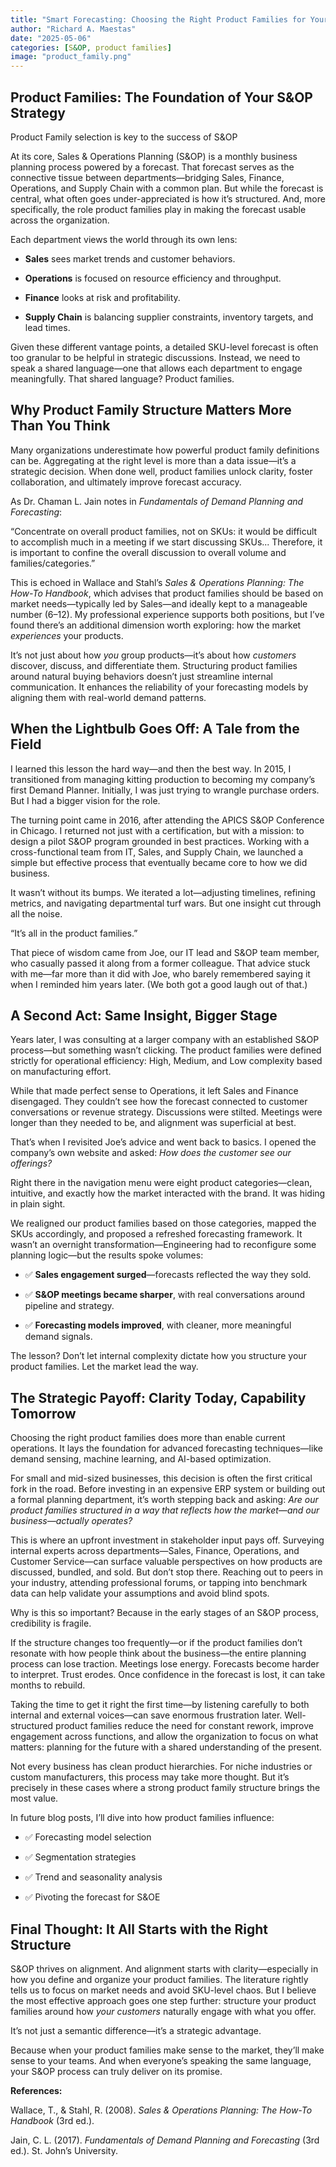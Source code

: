 ```yaml
---
title: "Smart Forecasting: Choosing the Right Product Families for Your S&OP Strategy"
author: "Richard A. Maestas"
date: "2025-05-06"
categories: [S&OP, product families]
image: "product_family.png"
---
```


## **Product Families: The Foundation of Your S&OP Strategy**

Product Family selection is key to the success of S&OP

At its core, Sales & Operations Planning (S&OP) is a monthly business planning process powered by a forecast. That forecast serves as the connective tissue between departments---bridging Sales, Finance, Operations, and Supply Chain with a common plan. But while the forecast is central, what often goes under-appreciated is how it's structured. And, more specifically, the role product families play in making the forecast usable across the organization.

Each department views the world through its own lens:

-   **Sales** sees market trends and customer behaviors.

-   **Operations** is focused on resource efficiency and throughput.

-   **Finance** looks at risk and profitability.

-   **Supply Chain** is balancing supplier constraints, inventory targets, and lead times.

Given these different vantage points, a detailed SKU-level forecast is often too granular to be helpful in strategic discussions. Instead, we need to speak a shared language---one that allows each department to engage meaningfully. That shared language? Product families.

## **Why Product Family Structure Matters More Than You Think**

Many organizations underestimate how powerful product family definitions can be. Aggregating at the right level is more than a data issue---it's a strategic decision. When done well, product families unlock clarity, foster collaboration, and ultimately improve forecast accuracy.

As Dr. Chaman L. Jain notes in *Fundamentals of Demand Planning and Forecasting*:

"Concentrate on overall product families, not on SKUs: it would be difficult to accomplish much in a meeting if we start discussing SKUs\... Therefore, it is important to confine the overall discussion to overall volume and families/categories."

This is echoed in Wallace and Stahl's *Sales & Operations Planning: The How-To Handbook*, which advises that product families should be based on market needs---typically led by Sales---and ideally kept to a manageable number (6--12). My professional experience supports both positions, but I've found there's an additional dimension worth exploring: how the market *experiences* your products.

It's not just about how *you* group products---it's about how *customers* discover, discuss, and differentiate them. Structuring product families around natural buying behaviors doesn't just streamline internal communication. It enhances the reliability of your forecasting models by aligning them with real-world demand patterns.

## **When the Lightbulb Goes Off: A Tale from the Field**

I learned this lesson the hard way---and then the best way. In 2015, I transitioned from managing kitting production to becoming my company's first Demand Planner. Initially, I was just trying to wrangle purchase orders. But I had a bigger vision for the role.

The turning point came in 2016, after attending the APICS S&OP Conference in Chicago. I returned not just with a certification, but with a mission: to design a pilot S&OP program grounded in best practices. Working with a cross-functional team from IT, Sales, and Supply Chain, we launched a simple but effective process that eventually became core to how we did business.

It wasn't without its bumps. We iterated a lot---adjusting timelines, refining metrics, and navigating departmental turf wars. But one insight cut through all the noise.

"It's all in the product families."

That piece of wisdom came from Joe, our IT lead and S&OP team member, who casually passed it along from a former colleague. That advice stuck with me---far more than it did with Joe, who barely remembered saying it when I reminded him years later. (We both got a good laugh out of that.)

## **A Second Act: Same Insight, Bigger Stage**

Years later, I was consulting at a larger company with an established S&OP process---but something wasn't clicking. The product families were defined strictly for operational efficiency: High, Medium, and Low complexity based on manufacturing effort.

While that made perfect sense to Operations, it left Sales and Finance disengaged. They couldn't see how the forecast connected to customer conversations or revenue strategy. Discussions were stilted. Meetings were longer than they needed to be, and alignment was superficial at best.

That's when I revisited Joe's advice and went back to basics. I opened the company's own website and asked: *How does the customer see our offerings?*

Right there in the navigation menu were eight product categories---clean, intuitive, and exactly how the market interacted with the brand. It was hiding in plain sight.

We realigned our product families based on those categories, mapped the SKUs accordingly, and proposed a refreshed forecasting framework. It wasn't an overnight transformation---Engineering had to reconfigure some planning logic---but the results spoke volumes:

-   ✅ **Sales engagement surged**---forecasts reflected the way they sold.

-   ✅ **S&OP meetings became sharper**, with real conversations around pipeline and strategy.

-   ✅ **Forecasting models improved**, with cleaner, more meaningful demand signals.

The lesson? Don't let internal complexity dictate how you structure your product families. Let the market lead the way.

## **The Strategic Payoff: Clarity Today, Capability Tomorrow**

Choosing the right product families does more than enable current operations. It lays the foundation for advanced forecasting techniques---like demand sensing, machine learning, and AI-based optimization.

For small and mid-sized businesses, this decision is often the first critical fork in the road. Before investing in an expensive ERP system or building out a formal planning department, it's worth stepping back and asking: *Are our product families structured in a way that reflects how the market---and our business---actually operates?*

This is where an upfront investment in stakeholder input pays off. Surveying internal experts across departments---Sales, Finance, Operations, and Customer Service---can surface valuable perspectives on how products are discussed, bundled, and sold. But don't stop there. Reaching out to peers in your industry, attending professional forums, or tapping into benchmark data can help validate your assumptions and avoid blind spots.

Why is this so important? Because in the early stages of an S&OP process, credibility is fragile.

If the structure changes too frequently---or if the product families don't resonate with how people think about the business---the entire planning process can lose traction. Meetings lose energy. Forecasts become harder to interpret. Trust erodes. Once confidence in the forecast is lost, it can take months to rebuild.

Taking the time to get it right the first time---by listening carefully to both internal and external voices---can save enormous frustration later. Well-structured product families reduce the need for constant rework, improve engagement across functions, and allow the organization to focus on what matters: planning for the future with a shared understanding of the present.

Not every business has clean product hierarchies. For niche industries or custom manufacturers, this process may take more thought. But it's precisely in these cases where a strong product family structure brings the most value.

In future blog posts, I'll dive into how product families influence:

-   ✅ Forecasting model selection

-   ✅ Segmentation strategies

-   ✅ Trend and seasonality analysis

-   ✅ Pivoting the forecast for S&OE

## **Final Thought: It All Starts with the Right Structure**

S&OP thrives on alignment. And alignment starts with clarity---especially in how you define and organize your product families. The literature rightly tells us to focus on market needs and avoid SKU-level chaos. But I believe the most effective approach goes one step further: structure your product families around how *your customers* naturally engage with what you offer.

It's not just a semantic difference---it's a strategic advantage.

Because when your product families make sense to the market, they'll make sense to your teams. And when everyone's speaking the same language, your S&OP process can truly deliver on its promise.

**References:**

Wallace, T., & Stahl, R. (2008). *Sales & Operations Planning: The How-To Handbook* (3rd ed.).

Jain, C. L. (2017). *Fundamentals of Demand Planning and Forecasting* (3rd ed.). St. John's University.
